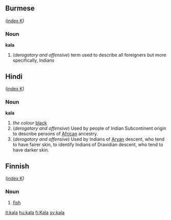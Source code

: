 ==Burmese==
([[Wiktionary:Burmese_index_k|index K]])
===Noun===
'''kala'''
#(''derogatory and offensive'') term used to describe all foreigners but more specifically, Indians

==Hindi==
([[Wiktionary:Hindi_index_k|index K]])

===Noun===
'''kala'''

# ''the colour'' [[black]]
#(''derogatory and offensive'') Used by people of Indian Subcontinent origin to describe persons of [[African]] ancestry.
#(''derogatory and offensive'') Used by Indians of [[Aryan]] descent, who tend to have fairer skin, to identify Indians of Dravidian descent, who tend to have darker skin.

==Finnish==
([[Wiktionary:Finnish_index_k|index K]])

===Noun===

# [[fish]]

[[it:kala]]
[[hu:kala]]
[[fi:Kala]]
[[sv:kala]]